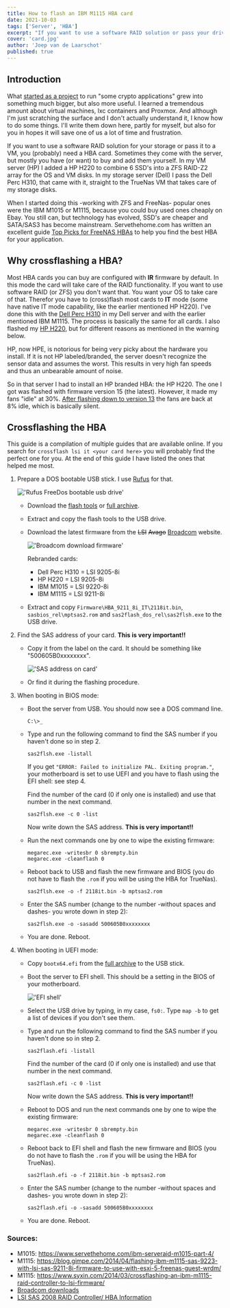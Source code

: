 ```yaml
---
title: How to flash an IBM M1115 HBA card
date: 2021-10-03
tags: ['Server', 'HBA']
excerpt: "If you want to use a software RAID solution or pass your drives to a VM, you (probably) need a HBA card. This could be a cross flashed IBM M1115."
cover: 'card.jpg'
author: 'Joep van de Laarschot'
published: true
---
```


## Introduction

What [started as a project](https://blog.joeplaa.com/building-a-proxmox-cluster/) to run "some crypto applications" grew into something much bigger, but also more useful. I learned a tremendous amount about virtual machines, lxc containers and Proxmox. And although I'm just scratching the surface and I don't actually understand it, I know how to do some things. I'll write them down here, partly for myself, but also for you in hopes it will save one of us a lot of time and frustration.

If you want to use a software RAID solution for your storage or pass it to a VM, you (probably) need a HBA card. Sometimes they come with the server, but mostly you have (or want) to buy and add them yourself. In my VM server (HP) I added a HP H220 to combine 6 SSD's into a ZFS RAID-Z2 array for the OS and VM disks. In my storage server (Dell) I pass the Dell Perc H310, that came with it, straight to the TrueNas VM that takes care of my storage disks.

When I started doing this -working with ZFS and FreeNas- popular ones were the IBM M1015 or M1115, because you could buy used ones cheaply on Ebay. You still can, but technology has evolved, SSD's are cheaper and SATA/SAS3 has become mainstream. Servethehome.com has written an excellent guide [Top Picks for FreeNAS HBAs](https://www.servethehome.com/buyers-guides/top-hardware-components-freenas-nas-servers/top-picks-freenas-hbas/) to help you find the best HBA for your application.

## Why crossflashing a HBA?

Most HBA cards you can buy are configured with **IR** firmware by default. In this mode the card will take care of the RAID functionality. If you want to use software RAID (or ZFS) you don't want that. You want your OS to take care of that. Therefor you have to (cross)flash most cards to **IT** mode (some have native IT mode capability, like the earlier mentioned HP H220). I've done this with the [Dell Perc H310](/how-to-flash-a-dell-perc-h310-hba-to-it-mode) in my Dell server and with the earlier mentioned IBM M1115. The process is basically the same for all cards. I also flashed my [HP H220](/how-to-flash-an-hp-h220-hba), but for different reasons as mentioned in the warning below.

<Alert type='warning'>
HP, now HPE, is notorious for being very picky about the hardware you install. If it is not HP labeled/branded, the server doesn't recognize the sensor data and assumes the worst. This results in very high fan speeds and thus an unbearable amount of noise.

So in that server I had to install an HP branded HBA: the HP H220. The one I got was flashed with firmware version 15 (the latest). However, it made my fans "idle" at 30%. [After flashing down to version 13](https://www.reddit.com/r/homelab/comments/evg5in/howto_fix_loud_hp_server_fans_with_an_hp_h220_hba/) the fans are back at 8% idle, which is basically silent.
</Alert>

## Crossflashing the HBA

This guide is a compilation of multiple guides that are available online. If you search for `crossflash lsi it <your card here>` you will probably find the perfect one for you. At the end of this guide I have listed the ones that helped me most.

1. Prepare a DOS bootable USB stick. I use [Rufus](https://rufus.ie/) for that.

    !['Rufus FreeDos bootable usb drive'](rufus-freedos.png)

    * Download the [flash tools](https://cdn.joeplaa.com/hba-flash/flash-tools.7z) or [full archive](https://cdn.joeplaa.com/hba-flash/LSI-9211-8i.7z).
    * Extract and copy the flash tools to the USB drive.
    * Download the latest firmware from the ~~LSI~~ ~~Avago~~ [Broadcom](https://www.broadcom.com/support/download-search) website.

        !['Broadcom download firmware'](broadcom-download.png)

        <Alert type='info'>
        Rebranded cards:
            <ul>
                <li>Dell Perc H310 = LSI 9205-8i</li>
                <li>HP H220 = LSI 9205-8i</li>
                <li>IBM M1015 = LSI 9220-8i</li>
                <li>IBM M1115 = LSI 9211-8i</li>
            </ul>
        </Alert>

    * Extract and copy `Firmware\HBA_9211_8i_IT\2118it.bin`, `sasbios_rel\mptsas2.rom` and `sas2flash_dos_rel\sas2flsh.exe` to the USB drive.

2. Find the SAS address of your card. **This is very important!!**

    * Copy it from the label on the card. It should be something like "500605B0xxxxxxxx".

        !['SAS address on card'](sas-address.jpg)

    * Or find it during the flashing procedure.

3. When booting in BIOS mode:

    * Boot the server from USB. You should now see a DOS command line.

        ```command
        C:\>_
        ```

    * Type and run the following command to find the SAS number if you haven't done so in step 2.

        ```command
        sas2flsh.exe -listall
        ```

        <Alert type='info'>
            If you get <code>"ERROR: Failed to initialize PAL. Exiting program."</code>, your motherboard is set to use UEFI and you have to flash using the EFI shell: see step 4.
        </Alert>

        Find the number of the card (0 if only one is installed) and use that number in the next command.

        ```command
        sas2flsh.exe -c 0 -list
        ```

        Now write down the SAS address. **This is very important!!**

    * Run the next commands one by one to wipe the existing firmware:

        ```command
        megarec.exe -writesbr 0 sbrempty.bin
        megarec.exe -cleanflash 0
        ```

    * Reboot back to USB and flash the new firmware and BIOS (you do not have to flash the `.rom` if you will be using the HBA for TrueNas).

        ```command
        sas2flsh.exe -o -f 2118it.bin -b mptsas2.rom
        ```

    * Enter the SAS number (change to the number -without spaces and dashes- you wrote down in step 2):

        ```command
        sas2flsh.exe -o -sasadd 500605B0xxxxxxxx
        ```

    * You are done. Reboot.

4. When booting in UEFI mode:

    * Copy `bootx64.efi` from the [full archive](https://cdn.joeplaa.com/hba-flash/LSI-9211-8i.7z) to the USB stick.

    * Boot the server to EFI shell. This should be a setting in the BIOS of your motherboard.

        !['EFI shell'](efi-shell.jpg)

    * Select the USB drive by typing, in my case, `fs0:`. Type `map -b` to get a list of devices if you don't see them.

    * Type and run the following command to find the SAS number if you haven't done so in step 2.

        ```shell
        sas2flash.efi -listall
        ```

        Find the number of the card (0 if only one is installed) and use that number in the next command.

        ```shell
        sas2flash.efi -c 0 -list
        ```

        Now write down the SAS address. **This is very important!!**

    * Reboot to DOS and run the next commands one by one to wipe the existing firmware:

        ```command
        megarec.exe -writesbr 0 sbrempty.bin
        megarec.exe -cleanflash 0
        ```

    * Reboot back to EFI shell and flash the new firmware and BIOS (you do not have to flash the `.rom` if you will be using the HBA for TrueNas).

        ```shell
        sas2flash.efi -o -f 2118it.bin -b mptsas2.rom
        ```

    * Enter the SAS number (change to the number -without spaces and dashes- you wrote down in step 2):

        ```shell
        sas2flash.efi -o -sasadd 500605B0xxxxxxxx
        ```

    * You are done. Reboot.

<Alert type='info'>
<h3 class='mt-1'>Sources:</h3>

* M1015: <https://www.servethehome.com/ibm-serveraid-m1015-part-4/>
* M1115: <https://blog.gimpe.com/2014/04/flashing-ibm-m1115-sas-9223-with-lsi-sas-9211-8i-firmware-to-use-with-esxi-5-freenas-guest-wrdm/>
* M1115: <https://www.syxin.com/2014/03/crossflashing-an-ibm-m1115-raid-controller-to-lsi-firmware/>
* [Broadcom downloads](https://www.broadcom.com/support/download-search)
* [LSI SAS 2008 RAID Controller/ HBA Information](https://www.servethehome.com/lsi-sas-2008-raid-controller-hba-information/)

</Alert>